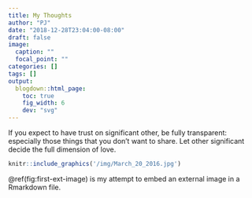 ```yaml
---
title: My Thoughts
author: "PJ"
date: "2018-12-28T23:04:00-08:00"
draft: false
image:
  caption: ""
  focal_point: ""
categories: []
tags: []
output:
  blogdown::html_page:
    toc: true
    fig_width: 6
    dev: "svg"
---
```


If you expect to have trust on significant other, be fully transparent: especially those things that you don’t want to share. Let other significant decide the full dimension of love.

```r
knitr::include_graphics('/img/March_20_2016.jpg')
```

\@ref(fig:first-ext-image) is my attempt to embed an external image in a Rmarkdown file.
